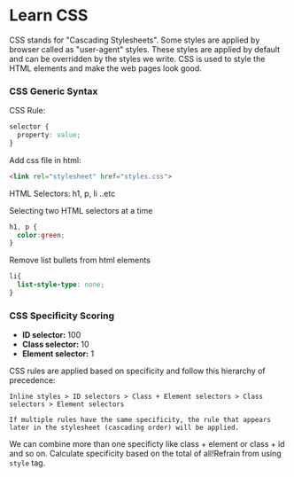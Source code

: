 
<Meta title="Learn CSS" />

# Learn CSS

CSS stands for "Cascading Stylesheets". Some styles are applied by browser called as "user-agent" styles. These styles are applied by default and can be overridden by the styles we write. CSS is used to style the HTML elements and make the web pages look good.

### CSS Generic Syntax

CSS Rule:

```css
selector {
  property: value;
}
```

Add css file in html:
```html
<link rel="stylesheet" href="styles.css">
```
HTML Selectors:
h1, p, li ..etc

Selecting two HTML selectors at a time
```css
h1, p {
  color:green;
}
```
Remove list bullets from html elements
```css
li{
  list-style-type: none;
}
```

### CSS Specificity Scoring

- **ID selector:** 100  
- **Class selector:** 10  
- **Element selector:** 1  

CSS rules are applied based on specificity and follow this hierarchy of precedence:  

```
Inline styles > ID selectors > Class + Element selectors > Class selectors > Element selectors
```

`If multiple rules have the same specificity, the rule that appears later in the stylesheet (cascading order) will be applied.`


We can combine more than one specificty like class + element or class + id and so on. Calculate specificity based on the total of all!Refrain from using `style` tag.









